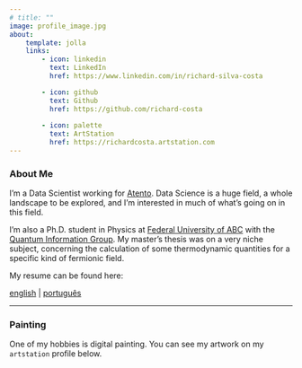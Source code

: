 ```yaml
---
# title: ""
image: profile_image.jpg
about:
    template: jolla
    links:
        - icon: linkedin
          text: LinkedIn
          href: https://www.linkedin.com/in/richard-silva-costa

        - icon: github
          text: Github
          href: https://github.com/richard-costa
        
        - icon: palette
          text: ArtStation
          href: https://richardcosta.artstation.com
---
```

### About Me

I'm a Data Scientist working for [Atento](https://atento.com/en/). Data Science is a huge field, a whole landscape to be explored, and I'm interested in much of what's going on in this field. 

I'm also a Ph.D. student in Physics at [Federal University of ABC](https://www.ufabc.edu.br/en/) with the [Quantum Information Group](https://www.quantumufabc.org/). My master's thesis was on a very niche subject, concerning the calculation of some thermodynamic quantities for a specific kind of fermionic field. 

My resume can be found here:

[english](/resume/resume_english.pdf) | [português](/resume/resume_portuguese.pdf) 

___
### Painting

One of my hobbies is digital painting. You can see my artwork on my `artstation` profile below.